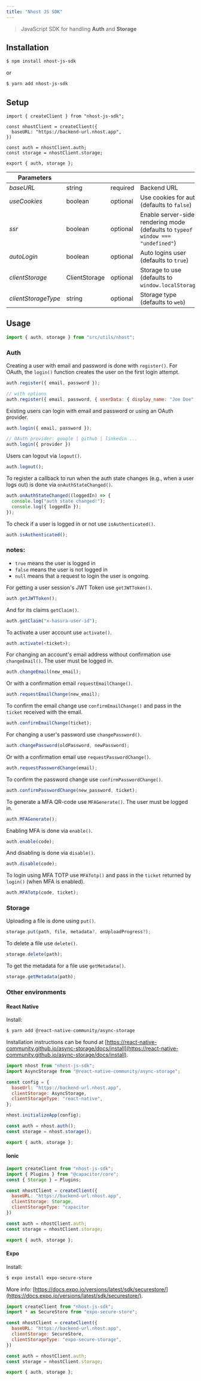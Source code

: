 ```yaml
---
title: "Nhost JS SDK"
---
```


> JavaScript SDK for handling **Auth** and **Storage**

## Installation

```bash
$ npm install nhost-js-sdk
```

or

```bash
$ yarn add nhost-js-sdk
```

## Setup

```js:/src/utils/nhost
import { createClient } from "nhost-js-sdk";

const nhostClient = createClient({
  baseURL: "https://backend-url.nhost.app",
})

const auth = nhostClient.auth;
const storage = nhostClient.storage;

export { auth, storage };
```


| Parameters     |               |          |                                                                                         |   |
|--------------------------|---------------|----------|-----------------------------------------------------------------------------------------|---|
| *baseURL*                  | string        | required | Backend URL                                                                             |   |
| *useCookies*               | boolean       | optional | Use cookies for auth (defaults to `false`)                                              |   |
| *ssr*                      | boolean       | optional | Enable server-side rendering mode (defaults to `typeof window === "undefined"`) |   |
| *autoLogin*                | boolean       | optional | Auto logins user (defaults to `true`)                                                     |   |
| *clientStorage*            | ClientStorage | optional | Storage to use (defaults to `window.localStorage`)                                      |   |
| *clientStorageType*        | string        | optional | Storage type (defaults to `web`)                                                        |   |


## Usage

```js
import { auth, storage } from "src/utils/nhost";
```

### Auth

Creating a user with email and password is done with `register()`. For OAuth, the `login()` function creates the user on the first login attempt.

```js
auth.register({ email, password });

// with options
auth.register({ email, password, { userData: { display_name: "Joe Doe", role: }} });
```

Existing users can login with email and password or using an OAuth provider.

```js
auth.login({ email, password });

// OAuth provider: google | github | linkedin ...
auth.login({ provider })
```

Users can logout via `logout()`.

```js
auth.logout();
```

To register a callback to run when the auth state changes (e.g., when a user logs out) is done via `onAuthStateChanged()`.

```js
auth.onAuthStateChanged((loggedIn) => {
  console.log("auth state changed!");
  console.log({ loggedIn });
});
```

To check if a user is logged in or not use `isAuthenticated()`.

```js
auth.isAuthenticated();
```

### notes:
- `true` means the user is logged in
- `false` means the user is not logged in
- `null` means that a request to login the user is ongoing.

For getting a user session's JWT Token use `getJWTToken()`.

```js
auth.getJWTToken();
```

And for its claims `getClaim()`.

```js
auth.getClaim("x-hasura-user-id");
```

To activate a user account use `activate()`.

```js
auth.activate(<ticket>);
```

For changing an account's email address without confirmation use `changeEmail()`. The user must be logged in.

```js
auth.changeEmail(new_email);
```

Or with a confirmation email `requestEmailChange()`.

```js
auth.requestEmailChange(new_email);
```

To confirm the email change use `confirmEmailChange()` and pass in the `ticket` received with the email.

```js
auth.confirmEmailChange(ticket);
```

For changing a user's password use `changePassword()`.

```js
auth.changePassword(oldPassword, newPassword);
```

Or with a confirmation email use `requestPasswordChange()`.

```js
auth.requestPasswordChange(email);
```

To confirm the password change use `confirmPasswordChange()`.

```js
auth.confirmPasswordChange(new_password, ticket);
```

To generate a MFA QR-code use `MFAGenerate()`. The user must be logged in.

```js
auth.MFAGenerate();
```

Enabling MFA is done via `enable()`.

```js
auth.enable(code);
```

And disabling is done via `disable()`.

```js
auth.disable(code);
```

To login using MFA TOTP use `MFATotp()` and pass in the `ticket` returned by `login()` (when MFA is enabled).

```js
auth.MFATotp(code, ticket);
```

### Storage

Uploading a file is done using `put()`.

```js
storage.put(path, file, metadata?, onUploadProgress?);
```

To delete a file use `delete()`.

```js
storage.delete(path);
```

To get the metadata for a file use `getMetadata()`.

```js
storage.getMetadata(path);
```

### Other environments

#### React Native

Install:

```bash
$ yarn add @react-native-community/async-storage
```

Installation instructions can be found at [https://react-native-community.github.io/async-storage/docs/install](https://react-native-community.github.io/async-storage/docs/install).

```js
import nhost from "nhost-js-sdk";
import AsyncStorage from "@react-native-community/async-storage";

const config = {
  baseUrl: "https://backend-url.nhost.app",
  clientStorage: AsyncStorage,
  clientStorageType: "react-native",
};

nhost.initializeApp(config);

const auth = nhost.auth();
const storage = nhost.storage();

export { auth, storage };
```

#### Ionic

```js
import createClient from "nhost-js-sdk";
import { Plugins } from "@capacitor/core";
const { Storage } = Plugins;

const nhostClient = createClient({
  baseURL: "https://backend-url.nhost.app",
  clientStorage: Storage,
  clientStorageType: "capacitor
})

const auth = nhostClient.auth;
const storage = nhostClient.storage;

export { auth, storage };
```

#### Expo

Install:

```bash
$ expo install expo-secure-store
```

More info: [https://docs.expo.io/versions/latest/sdk/securestore/](https://docs.expo.io/versions/latest/sdk/securestore/).

```js
import createClient from "nhost-js-sdk";
import * as SecureStore from "expo-secure-store";

const nhostClient = createClient({
  baseURL: "https://backend-url.nhost.app",
  clientStorage: SecureStore,
  clientStorageType: "expo-secure-storage",
})

const auth = nhostClient.auth;
const storage = nhostClient.storage;

export { auth, storage };
```
